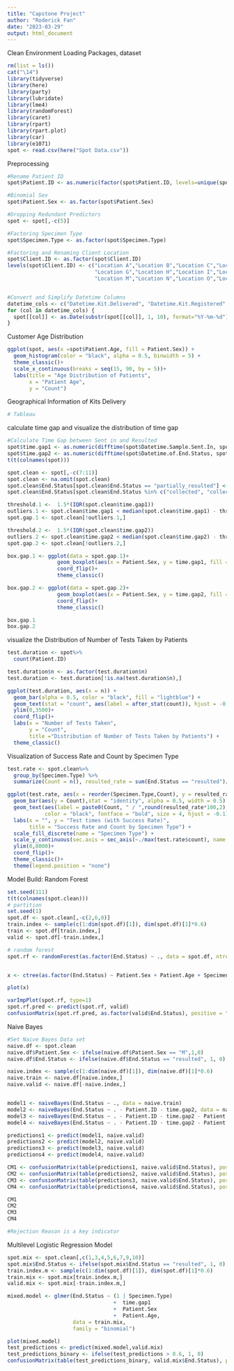 ```yaml
---
title: "Capstone Project"
author: "Roderick Fan"
date: "2023-03-29"
output: html_document
---
```


Clean Environment
Loading Packages, dataset
```r
rm(list = ls())
cat("\14")
library(tidyverse)
library(here)
library(party)
library(lubridate)
library(lme4)
library(randomForest)
library(caret)
library(rpart)
library(rpart.plot)
library(car)
library(e1071)
spot <- read.csv(here("Spot Data.csv"))
```

Preprocessing
```r
#Rename Patient ID
spot$Patient.ID <- as.numeric(factor(spot$Patient.ID, levels=unique(spot$Patient.ID)))

#Binomial Sex
spot$Patient.Sex <- as.factor(spot$Patient.Sex)

#Dropping Redundant Predictors   
spot <- spot[,-c(5)]

#Factoring Specimen Type
spot$Specimen.Type <- as.factor(spot$Specimen.Type)

#Factoring and Renaming Client Location
spot$Client.ID <- as.factor(spot$Client.ID)
levels(spot$Client.ID) <- c("Location A","Location B","Location C","Location D","Location E","Location F",
                            "Location G","Location H","Location I","Location J","Location K","Location L",
                            "Location M","Location N","Location O","Location P","Location Q","Location R")


#Convert and Simplify Datetime Columns
datetime_cols <- c("Datetime.Kit.Delivered", "Datetime.Kit.Registered", "Datetime.Sample.Sent.In", "Datetime.Sample.Received", "Datetime.of.End.Status")
for (col in datetime_cols) {
  spot[[col]] <- as.Date(substr(spot[[col]], 1, 10), format="%Y-%m-%d")
}
```


Customer Age Distribution
```r
ggplot(spot, aes(x =spot$Patient.Age, fill = Patient.Sex)) +
  geom_histogram(color = "black", alpha = 0.5, binwidth = 5) +
  theme_classic()+
  scale_x_continuous(breaks = seq(15, 90, by = 5))+
  labs(title = "Age Distribution of Patients",
       x = "Patient Age",
       y = "Count")
```


Geographical Information of Kits Delivery
```r
# Tableau
```


calculate time gap and visualize the distribution of time gap
```r
#Calculate Time Gap between Sent in and Resulted
spot$time.gap1 <- as.numeric(difftime(spot$Datetime.Sample.Sent.In, spot$Datetime.Kit.Delivered,units = "day"))
spot$time.gap2 <- as.numeric(difftime(spot$Datetime.of.End.Status, spot$Datetime.Sample.Sent.In,units = "day"))
t(t(colnames(spot)))

spot.clean <- spot[,-c(7:11)]
spot.clean <- na.omit(spot.clean)
spot.clean$End.Status[spot.clean$End.Status == "partially_resulted"] <- "resulted"
spot.clean$End.Status[spot.clean$End.Status %in% c("collected", "collection_exception","delivered","delivery_exception","received")] <- "rejected"

threshold.1 <-  1.5*(IQR(spot.clean$time.gap1))
outliers.1 <- spot.clean$time.gap1 < median(spot.clean$time.gap1) - threshold.1 | spot.clean$time.gap1 > median(spot.clean$time.gap1) + threshold.1
spot.gap.1 <- spot.clean[!outliers.1,]

threshold.2 <-  1.5*(IQR(spot.clean$time.gap2))
outliers.2 <- spot.clean$time.gap2 < median(spot.clean$time.gap2) - threshold.2 | spot.clean$time.gap2 > median(spot.clean$time.gap2) + threshold.2
spot.gap.2 <- spot.clean[!outliers.2,]

box.gap.1 <- ggplot(data = spot.gap.1)+
                geom_boxplot(aes(x = Patient.Sex, y = time.gap1, fill = Patient.Sex), alpha = 0.5)+
                coord_flip()+
                theme_classic()

box.gap.2 <- ggplot(data = spot.gap.2)+
                geom_boxplot(aes(x = Patient.Sex, y = time.gap2, fill = Patient.Sex), alpha = 0.5)+
                coord_flip()+
                theme_classic()

box.gap.1
box.gap.2
```

visualize the Distribution of Number of Tests Taken by Patients
```r
test.duration <- spot%>%
  count(Patient.ID) 

test.duration$n <- as.factor(test.duration$n)
test.duration <- test.duration[!is.na(test.duration$n),]

ggplot(test.duration, aes(x = n)) +
  geom_bar(alpha = 0.5, color = "black", fill = "lightblue") +
  geom_text(stat = "count", aes(label = after_stat(count)), hjust = -0.5) +
  ylim(0,3500)+
  coord_flip()+
  labs(x = "Number of Tests Taken", 
       y = "Count",
       title ="Distribution of Number of Tests Taken by Patients") +
  theme_classic()

```


Visualization of Success Rate and Count by Specimen Type
```r
test.rate <- spot.clean%>%
  group_by(Specimen.Type) %>%
  summarize(Count = n(), resulted_rate = sum(End.Status == "resulted")/n())

ggplot(test.rate, aes(x = reorder(Specimen.Type,Count), y = resulted_rate, fill = Specimen.Type)) +
  geom_bar(aes(y = Count),stat = "identity", alpha = 0.5, width = 0.5) +
  geom_text(aes(label = paste0(Count, " / ",round(resulted_rate*100,2), "%"), y = Count + 1), 
            color = "black", fontface = "bold", size = 4, hjust = -0.1) +
  labs(x = "", y = "Test times (with Success Rate)", 
       title = "Success Rate and Count by Specimen Type") +
  scale_fill_discrete(name = "Specimen Type") +
  scale_y_continuous(sec.axis = sec_axis(~./max(test.rate$count), name = "Count"))+
  ylim(0,8000)+
  coord_flip()+
  theme_classic()+
  theme(legend.position = "none")

```




Model Build: Random Forest
```r
set.seed(111)
t(t(colnames(spot.clean)))
# partition
set.seed(1)
spot.df <- spot.clean[,-c(2,6,8)]
train.index <- sample(c(1:dim(spot.df)[1]), dim(spot.df)[1]*0.6)
train <- spot.df[train.index,]
valid <- spot.df[-train.index,]

# random forest
spot.rf <- randomForest(as.factor(End.Status) ~ ., data = spot.df, ntree = 500, mtry=4, nosize=5, importance=TRUE)


x <- ctree(as.factor(End.Status) ~ Patient.Sex + Patient.Age + Specimen.Type + time.gap1 + time.gap2, data = spot.df)

plot(x)

varImpPlot(spot.rf, type=1)
spot.rf.pred <- predict(spot.rf, valid)
confusionMatrix(spot.rf.pred, as.factor(valid$End.Status), positive = "resulted")

```

Naive Bayes
```r
#Set Naive Bayes Data set
naive.df <- spot.clean
naive.df$Patient.Sex <- ifelse(naive.df$Patient.Sex == "M",1,0)
naive.df$End.Status <- ifelse(naive.df$End.Status == "resulted", 1, 0)

naive.index <- sample(c(1:dim(naive.df)[1]), dim(naive.df)[1]*0.6)
naive.train <- naive.df[naive.index,]
naive.valid <- naive.df[-naive.index,]


model1 <- naiveBayes(End.Status ~ ., data = naive.train)
model2 <- naiveBayes(End.Status ~ . - Patient.ID - time.gap2, data = naive.train)
model3 <- naiveBayes(End.Status ~ . - Patient.ID - time.gap2 - Patient.Zip, data = naive.train)
model4 <- naiveBayes(End.Status ~ . - Patient.ID - time.gap2 - Patient.Zip - Rejection.Reason, data = naive.train)

predictions1 <- predict(model1, naive.valid)
predictions2 <- predict(model2, naive.valid)
predictions3 <- predict(model3, naive.valid)
predictions4 <- predict(model4, naive.valid)

CM1 <- confusionMatrix(table(predictions1, naive.valid$End.Status), positive = "1")
CM2 <- confusionMatrix(table(predictions2, naive.valid$End.Status), positive = "1")
CM3 <- confusionMatrix(table(predictions3, naive.valid$End.Status), positive = "1")
CM4 <- confusionMatrix(table(predictions4, naive.valid$End.Status), positive = "1")

CM1
CM2
CM3
CM4

#Rejection Reason is a key indicator
```



Multilevel Logistic Regression Model
```r
spot.mix <- spot.clean[,c(1,3,4,5,6,7,9,10)]
spot.mix$End.Status <- ifelse(spot.mix$End.Status == "resulted", 1, 0)
train.index.m <- sample(c(1:dim(spot.df)[1]), dim(spot.df)[1]*0.6)
train.mix <- spot.mix[train.index.m,]
valid.mix <- spot.mix[-train.index.m,]

mixed.model <- glmer(End.Status ~ (1 | Specimen.Type)
                                  +  time.gap1
                                  +  Patient.Sex
                                  +  Patient.Age,
                     data = train.mix,
                     family = "binomial")

plot(mixed.model)
test_predictions <- predict(mixed.model,valid.mix)
test_predictions_binary <- ifelse(test_predictions > 0.6, 1, 0)
confusionMatrix(table(test_predictions_binary, valid.mix$End.Status), positive = "1")
```


```r


```







